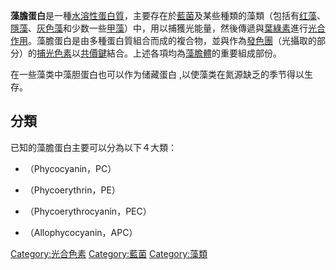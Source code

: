 {{unreferenced|time=2010-07-30T01:27:35+00:00}}
'''藻膽蛋白'''是一種[[水溶性蛋白質|水溶性蛋白質]]，主要存在於[[藍菌|藍菌]]及某些種類的藻類（包括有[[红藻|红藻]]、[[隱藻|隱藻]]、[[灰色藻|灰色藻]]和少数一些[[甲藻|甲藻]]）中，用以捕獲光能量，然後傳遞與[[葉綠素|葉綠素]]進行[[光合作用|光合作用]]。藻膽蛋白是由多種蛋白質組合而成的複合物，並與作為[[發色團|發色團]]（光攝取的部分）的[[捕光色素|捕光色素]]以[[共價鍵|共價鍵]]結合。上述各項均為[[藻膽體|藻膽體]]的重要組成部份。

在一些藻类中藻胆蛋白也可以作为储藏蛋白 ,以使藻类在氮源缺乏的季节得以生存。

== 分類 ==

已知的藻膽蛋白主要可以分為以下４大類：
*{{le|藻藍蛋白|Phycocyanin}}（Phycocyanin，PC）
*{{le|藻红蛋白|Allophycocyanin}}（Phycoerythrin，PE）
*{{le|藻红藍蛋白|Phycoerythrocyanin}}（Phycoerythrocyanin，PEC）
*{{le|别藻藍蛋白|Allophycocyanin}}（Allophycocyanin，APC）

[[Category:光合色素|Category:光合色素]]
[[Category:藍菌|Category:藍菌]]
[[Category:藻類|Category:藻類]]